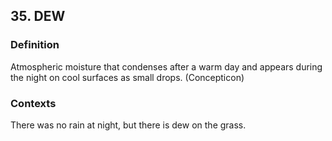 ## 35. DEW
### Definition
Atmospheric moisture that condenses after a warm day and appears during the night on cool surfaces as small drops. (Concepticon)

### Contexts
There was no rain at night, but there is dew on the grass.

